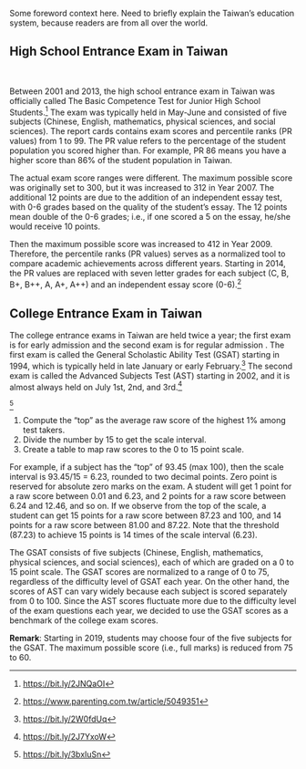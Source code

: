 Some foreword context here. Need to briefly explain the Taiwan's education system, because readers are from all over the world.  

\textcolor{red}{Brief comparison with the US college admission system}

## High School Entrance Exam in Taiwan

\textcolor{red}{What aggregated data does the Taiwan government publish?}  
\textcolor{red}{When were two opportunities given each year? When did it become only one test?}  

Between 2001 and 2013, the high school entrance exam in Taiwan was officially called The Basic Competence Test for Junior High School Students.^[<https://bit.ly/2JNQaOI>] The exam was typically held in May-June and consisted of five subjects (Chinese, English, mathematics, physical sciences, and social sciences). The report cards contains exam scores and percentile ranks (PR values) from 1 to 99. The PR value refers to the percentage of the student population you scored higher than. For example, PR 86 means you have a higher score than 86% of the student population in Taiwan.  

The actual exam score ranges were different. The maximum possible score was originally set to 300, but it was increased to 312 in Year 2007. The additional 12 points are due to the addition of an independent essay test, with 0-6 grades based on the quality of the student's essay. The 12 points mean double of the 0-6 grades; i.e., if one scored a 5 on the essay, he/she would receive 10 points.  

\textcolor{red}{Describe the changes from 312 to 412. Each subject is augumented from 60 to 80 points. Cite the news article that resulted in such change, because it made headlines at that time.}  

Then the maximum possible score was increased to 412 in Year 2009. Therefore, the percentile ranks (PR values) serves as a normalized tool to compare academic achievements across different years. Starting in 2014, the PR values are replaced with seven letter grades for each subject (C, B, B+, B++, A, A+, A++) and an independent essay score (0-6).^[<https://www.parenting.com.tw/article/5049351>]    

\textcolor{red}{How are the new letter grades used for high school admission decisions? Each region in Taiwan has their own rules; cite a few examples including Taipei's policy.}  

## College Entrance Exam in Taiwan

\textcolor{red}{Describe the early admission and the regular admission rules separately.}  

\textcolor{red}{What aggregated data does the Taiwan government publish?}  

The college entrance exams in Taiwan are held twice a year; the first exam is for early admission and the second exam is for regular admission \cite{chou2015higher}. The first exam is called the General Scholastic Ability Test (GSAT) starting in 1994, which is typically held in late January or early February.^[<https://bit.ly/2W0fdUq>] The second exam is called the Advanced Subjects Test (AST) starting in 2002, and it is almost always held on July 1st, 2nd, and 3rd.^[<https://bit.ly/2J7YxoW>]   

\textcolor{red}{How is the 0 to 15 point scale calculated?}^[<https://bit.ly/3bxIuSn>]    

1. Compute the "top" as the average raw score of the highest 1% among test takers.
2. Divide the number by 15 to get the scale interval.
3. Create a table to map raw scores to the 0 to 15 point scale.

For example, if a subject has the "top" of 93.45 (max 100), then the scale interval is 93.45/15 = 6.23, rounded to two decimal points. Zero point is reserved for absolute zero marks on the exam. A student will get 1 point for a raw score between 0.01 and 6.23, and 2 points for a raw score between 6.24 and 12.46, and so on. If we observe from the top of the scale, a student can get 15 points for a raw score between 87.23 and 100, and 14 points for a raw score between 81.00 and 87.22. Note that the threshold (87.23) to achieve 15 points is 14 times of the scale interval (6.23).   

\textcolor{red}{Continue writing below}  

The GSAT consists of five subjects (Chinese, English, mathematics, physical sciences, and social sciences), each of which are graded on a 0 to 15 point scale. The GSAT scores are normalized to a range of 0 to 75, regardless of the difficulty level of GSAT each year. On the other hand, the scores of AST can vary widely because each subject is scored separately from 0 to 100. Since the AST scores fluctuate more due to the difficulty level of the exam questions each year, we decided to use the GSAT scores as a benchmark of the college exam scores.  

**Remark**: Starting in 2019, students may choose four of the five subjects for the GSAT. The maximum possible score (i.e., full marks) is reduced from 75 to 60.